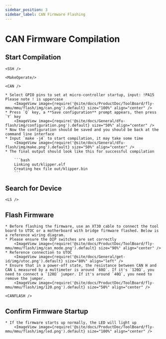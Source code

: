 ```yaml
---
sidebar_position: 3
sidebar_label: CAN Firmware Flashing
---
```





# CAN Firmware Compilation

## Start Compilation

    <SSH />

    <MakeOperate/>

    <CAN />

    * Select GPIO pins to set at micro-controller startup, input: !PA15 Please note ! is uppercase
        <ImageView image={require('@site/docs/ProductDoc/ToolBoard/fly-mmu/mmu/flash/img/can.png').default} size="100%" align="center" />
    * Press `Q` key, a **Save configuration** prompt appears, then press `Y` key
        <ImageView image={require('@site/docs/General/dfu-flash/img/configuration.png').default} size="50%" align="center" />
    * Now the configuration should be saved and you should be back at the command line interface
    * Input `make -j4` to start compilation, it may take some time
        <ImageView image={require('@site/docs/General/dfu-flash/img/make.png').default} size="50%" align="center" />
    * The final output should look like this for successful compilation

        ```bash
        Linking out/klipper.elf
        Creating hex file out/klipper.bin
        ```

## Search for Device

    <LS />


## Flash Firmware

    * Before flashing the firmware, use an XT30 cable to connect the tool board to UTOC or a motherboard with bridge firmware flashed. Below is a reference wiring diagram.
    * Please ensure the DIP switches are set correctly
        <ImageView image={require('@site/docs/ProductDoc/ToolBoard/fly-mmu/mmu/flash/img/can_mode.png').default} size="90%" align="center" />
    * Reference connection to UTOC
        <ImageView image={require('@site/docs/General/get-id/img/utoc.png').default} size="80%" align="left" />
    * Ensure that in a power-off state, the resistance between CAN H and CAN L measured by a multimeter is around `60Ω`. If it's `120Ω`, you need to connect a `120Ω` jumper. If it's around `40Ω`, you need to remove the jumper.
        <ImageView image={require('@site/docs/ProductDoc/ToolBoard/fly-mmu/mmu/flash/img/120.png').default} size="50%" align="center" />

    <CANFLASH />

## Confirm Firmware Startup

    * If the firmware starts up normally, the LED will light up
        <ImageView image={require('@site/docs/ProductDoc/ToolBoard/fly-mmu/mmu/flash/img/led.png').default} size="100%" align="center" />